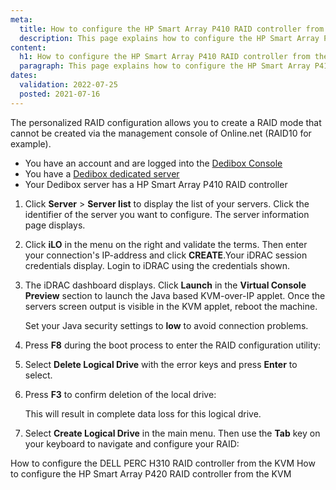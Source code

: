 ```yaml
---
meta:
  title: How to configure the HP Smart Array P410 RAID controller from the KVM
  description: This page explains how to configure the HP Smart Array P410 RAID controller from the KVM
content:
  h1: How to configure the HP Smart Array P410 RAID controller from the KVM
  paragraph: This page explains how to configure the HP Smart Array P410 RAID controller from the KVM
dates:
  validation: 2022-07-25
  posted: 2021-07-16
---
```


The personalized RAID configuration allows you to create a RAID mode that cannot be created via the management console of Online.net (RAID10 for example).

<Message type="requirement">

  - You have an account and are logged into the [Dedibox Console](https://console.online.net) 
  - You have a [Dedibox dedicated server](https://www.scaleway.com/en/dedibox/) 
  - Your Dedibox server has a HP Smart Array P410 RAID controller

</Message>

1. Click **Server** > **Server list** to display the list of your servers. Click the identifier of the server you want to configure. The server information page displays.

2. Click **iLO** in the menu on the right and validate the terms. Then enter your connection's IP-address and click **CREATE**.Your iDRAC session credentials display. Login to iDRAC using the credentials shown.

3. The iDRAC dashboard displays. Click **Launch** in the **Virtual Console Preview** section to launch the Java based KVM-over-IP applet. Once the servers screen output is visible in the KVM applet, reboot the machine.

    <Message type="tip">

    Set your Java security settings to **low** to avoid connection problems.

    </Message>

4. Press **F8** during the boot process to enter the RAID configuration utility: 

    <Lightbox src="scaleway_p410_01.webp" alt="" />

5. Select **Delete Logical Drive** with the error keys and press **Enter** to select. 

    <Lightbox src="scaleway_p410_02.webp" alt="" />

6. Press **F3** to confirm deletion of the local drive: 

    <Lightbox src="scaleway_p410_03.webp" alt="" />

    <Message type="important">

    This will result in complete data loss for this logical drive.

    </Message>

7. Select **Create Logical Drive** in the main menu. Then use the **Tab** key on your keyboard to navigate and configure your RAID:

    <Lightbox src="scaleway_p410_04.webp" alt="" />

<Navigation title="See Also">
  <PreviousButton to="/dedibox/hardware/how-to/configure-raid-kvm-h310/">How to configure the DELL PERC H310 RAID controller from the KVM</PreviousButton>
  <NextButton to="/dedibox/hardware/how-to/configure-raid-kvm-p420/">How to configure the HP Smart Array P420 RAID controller from the KVM</NextButton>
</Navigation>
